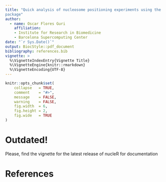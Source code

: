 ```yaml
---
title: "Quick analysis of nucleosome positioning experiments using the nucleR
package"
author:
  - name: Oscar Flores Guri
    affiliation:
    - Institute for Research in Biomedicine
    - Barcelona Supercomputing Center
date: "`r Sys.Date()`"
output: BiocStyle::pdf_document
bibliography: references.bib
vignette: >
  %\VignetteIndexEntry{Vignette Title}
  %\VignetteEngine{knitr::rmarkdown}
  %\VignetteEncoding{UTF-8}
---
```


```r

knitr::opts_chunk$set(
    collapse   = TRUE,
    comment    = "#>",
    message    = FALSE,
    warning    = FALSE,
    fig.width  = 6,
    fig.height = 2,
    fig.wide   = TRUE
)

```

# Outdated!

Please, find the vignette for the latest release of nucleR for documentation

# References
